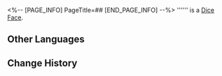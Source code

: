 <%-- [PAGE_INFO]
PageTitle=##
[END_PAGE_INFO] --%>
{{Item Infobox
|id          = 250529
|image       = Item .png
|type        = Dice Face
|invCategory = 
|rarity      = 5
|effect      = 
|description = 
}}
'''''' is a [[Dice Face]].

==Other Languages==
{{Other Languages
|en   = 
|zhs  = 
|zht  = 
|ja   = 
|ko   = 
|es   = 
|fr   = 
|ru   = 
|th   = 
|vi   = 
|de   = 
|id   = 
|pt   = 
}}

==Change History==
{{Change History|2.0}}